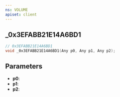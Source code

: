 ```yaml
---
ns: VOLUME
apiset: client
---
```

## _0x3EFABB21E14A6BD1

```c
// 0x3EFABB21E14A6BD1
void _0x3EFABB21E14A6BD1(Any p0, Any p1, Any p2);
```


## Parameters
* **p0**:
* **p1**:
* **p2**: